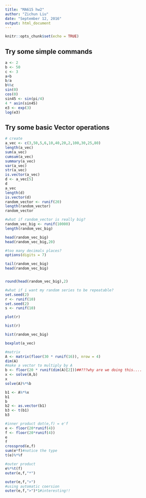 ```yaml
---
title: "MA615 hw2"
author: "Zichun Liu"
date: "September 12, 2016"
output: html_document
---
```


```r
knitr::opts_chunk$set(echo = TRUE)
```

## Try some simple commands
```r
a <- 2
b <- 50
c <- 3
a+b
b/a
b%%c
sin(0)
cos(0)
sin45 <- sin(pi/4)
4 * asin(sin45)
e3 <- exp(3)
log(e3)
```
##  Try some basic Vector operations
```r
# create
a_vec <- c(3,50,5,6,10,40,20,2,100,30,25,80)
length(a_vec)
sum(a_vec)
cumsum(a_vec)
summary(a_vec)
var(a_vec)
str(a_vec)
is.vector(a_vec)
d <- a_vec[5]
d
a_vec
length(d)
is.vector(d)
random_vector <- runif(20)
length(random_vector)
random_vector
```

```r
#what if random_vector is really big?
random_vec_big <- runif(10000)
length(random_vec_big)

head(random_vec_big)
head(random_vec_big,20)
```

```r
#too many decimals places?
options(digits = 7)

tail(random_vec_big)
head(random_vec_big)


round(head(random_vec_big),2)
```


```r
#what if i want my random series to be repeatable?
set.seed(2)
r <- runif(10)
set.seed(2)
s <- runif(10)
```
```r
plot(r)

hist(r)

hist(random_vec_big)

boxplot(a_vec)
```
```r
#matrix
A <- matrix(floor(30 * runif(16)), nrow = 4)
dim(A)
#make a vector to multiply by A
b <- floor(20 * runif(dim(A)[2]))##???why are we doing this.... 
x <- solve(A,b)
x
solve(A)%*%b

b1 <- A%*%x
b1
b
b2 <- as.vector(b1)
b3 <- t(b1)
b3
```
```r
#inner product dot(e,f) = e'f
e <- floor(20*runif(4))
f <- floor(20*runif(4))
e
f
crossprod(e,f)
sum(e*f)#notice the type
t(e)%*%f
```

```r
#outer product
e%*%t(f)
outer(e,f,"*")

outer(e,f,">")
#using automatic coersion
outer(e,f,">")*1#interesting!!
```


